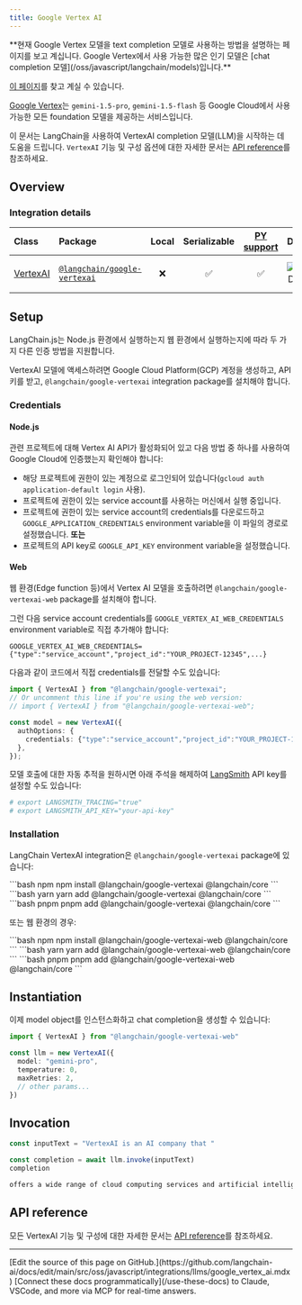 ```yaml
---
title: Google Vertex AI
---
```



<Warning>
**현재 Google Vertex 모델을 text completion 모델로 사용하는 방법을 설명하는 페이지를 보고 계십니다. Google Vertex에서 사용 가능한 많은 인기 모델은 [chat completion 모델](/oss/javascript/langchain/models)입니다.**


[이 페이지](/oss/javascript/integrations/chat/google_vertex_ai/)를 찾고 계실 수 있습니다.
</Warning>


[Google Vertex](https://cloud.google.com/vertex-ai)는 `gemini-1.5-pro`, `gemini-1.5-flash` 등 Google Cloud에서 사용 가능한 모든 foundation 모델을 제공하는 서비스입니다.

이 문서는 LangChain을 사용하여 VertexAI completion 모델(LLM)을 시작하는 데 도움을 드립니다. `VertexAI` 기능 및 구성 옵션에 대한 자세한 문서는 [API reference](https://api.js.langchain.com/classes/langchain_google_vertexai.VertexAI.html)를 참조하세요.

## Overview

### Integration details

| Class | Package | Local | Serializable | [PY support](https://python.langchain.com/docs/integrations/llms/google_vertex_ai_palm) | Downloads | Version |
| :--- | :--- | :---: | :---: |  :---: | :---: | :---: |
| [VertexAI](https://api.js.langchain.com/classes/langchain_google_vertexai.VertexAI.html) | [`@langchain/google-vertexai`](https://www.npmjs.com/package/@langchain/google-vertexai) | ❌ | ✅ | ✅ | ![NPM - Downloads](https://img.shields.io/npm/dm/@langchain/google-vertexai?style=flat-square&label=%20&) | ![NPM - Version](https://img.shields.io/npm/v/@langchain/google-vertexai?style=flat-square&label=%20&) |

## Setup

LangChain.js는 Node.js 환경에서 실행하는지 웹 환경에서 실행하는지에 따라 두 가지 다른 인증 방법을 지원합니다.

VertexAI 모델에 액세스하려면 Google Cloud Platform(GCP) 계정을 생성하고, API 키를 받고, `@langchain/google-vertexai` integration package를 설치해야 합니다.

### Credentials

#### Node.js

관련 프로젝트에 대해 Vertex AI API가 활성화되어 있고 다음 방법 중 하나를 사용하여 Google Cloud에 인증했는지 확인해야 합니다:

- 해당 프로젝트에 권한이 있는 계정으로 로그인되어 있습니다(`gcloud auth application-default login` 사용).
- 프로젝트에 권한이 있는 service account를 사용하는 머신에서 실행 중입니다.
- 프로젝트에 권한이 있는 service account의 credentials를 다운로드하고 `GOOGLE_APPLICATION_CREDENTIALS` environment variable을 이 파일의 경로로 설정했습니다.
  **또는**
- 프로젝트의 API key로 `GOOGLE_API_KEY` environment variable을 설정했습니다.

#### Web

웹 환경(Edge function 등)에서 Vertex AI 모델을 호출하려면 `@langchain/google-vertexai-web` package를 설치해야 합니다.

그런 다음 service account credentials를 `GOOGLE_VERTEX_AI_WEB_CREDENTIALS` environment variable로 직접 추가해야 합니다:

```
GOOGLE_VERTEX_AI_WEB_CREDENTIALS={"type":"service_account","project_id":"YOUR_PROJECT-12345",...}
```

다음과 같이 코드에서 직접 credentials를 전달할 수도 있습니다:

```typescript
import { VertexAI } from "@langchain/google-vertexai";
// Or uncomment this line if you're using the web version:
// import { VertexAI } from "@langchain/google-vertexai-web";

const model = new VertexAI({
  authOptions: {
    credentials: {"type":"service_account","project_id":"YOUR_PROJECT-12345",...},
  },
});
```

모델 호출에 대한 자동 추적을 원하시면 아래 주석을 해제하여 [LangSmith](https://docs.smith.langchain.com/) API key를 설정할 수도 있습니다:

```bash
# export LANGSMITH_TRACING="true"
# export LANGSMITH_API_KEY="your-api-key"
```

### Installation

LangChain VertexAI integration은 `@langchain/google-vertexai` package에 있습니다:

<CodeGroup>
```bash npm
npm install @langchain/google-vertexai @langchain/core
```
```bash yarn
yarn add @langchain/google-vertexai @langchain/core
```
```bash pnpm
pnpm add @langchain/google-vertexai @langchain/core
```
</CodeGroup>

또는 웹 환경의 경우:

<CodeGroup>
```bash npm
npm install @langchain/google-vertexai-web @langchain/core
```
```bash yarn
yarn add @langchain/google-vertexai-web @langchain/core
```
```bash pnpm
pnpm add @langchain/google-vertexai-web @langchain/core
```
</CodeGroup>

## Instantiation

이제 model object를 인스턴스화하고 chat completion을 생성할 수 있습니다:

```typescript
import { VertexAI } from "@langchain/google-vertexai-web"

const llm = new VertexAI({
  model: "gemini-pro",
  temperature: 0,
  maxRetries: 2,
  // other params...
})
```

## Invocation

```typescript
const inputText = "VertexAI is an AI company that "

const completion = await llm.invoke(inputText)
completion
```

```txt
offers a wide range of cloud computing services and artificial intelligence solutions to businesses and developers worldwide.
```

## API reference

모든 VertexAI 기능 및 구성에 대한 자세한 문서는 [API reference](https://api.js.langchain.com/classes/langchain_google_vertexai.VertexAI.html)를 참조하세요.

---

<Callout icon="pen-to-square" iconType="regular">
    [Edit the source of this page on GitHub.](https://github.com/langchain-ai/docs/edit/main/src/oss/javascript/integrations/llms/google_vertex_ai.mdx)
</Callout>
<Tip icon="terminal" iconType="regular">
    [Connect these docs programmatically](/use-these-docs) to Claude, VSCode, and more via MCP for    real-time answers.
</Tip>
